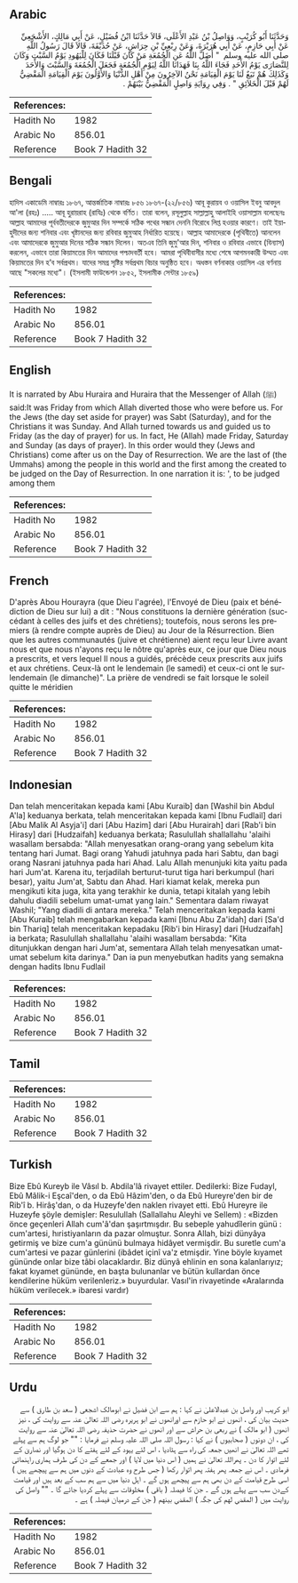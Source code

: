 ## Arabic


<div dir="rtl" lang="ar" style={{fontSize:'larger',backgroundColor:'#f8f9fa',padding:20}}>
وَحَدَّثَنَا أَبُو كُرَيْبٍ، وَوَاصِلُ بْنُ عَبْدِ الأَعْلَى، قَالاَ حَدَّثَنَا ابْنُ فُضَيْلٍ، عَنْ أَبِي مَالِكٍ، الأَشْجَعِيِّ عَنْ أَبِي حَازِمٍ، عَنْ أَبِي هُرَيْرَةَ، وَعَنْ رِبْعِيِّ بْنِ حِرَاشٍ، عَنْ حُذَيْفَةَ، قَالاَ قَالَ رَسُولُ اللَّهِ صلى الله عليه وسلم ‏ "‏ أَضَلَّ اللَّهُ عَنِ الْجُمُعَةِ مَنْ كَانَ قَبْلَنَا فَكَانَ لِلْيَهُودِ يَوْمُ السَّبْتِ وَكَانَ لِلنَّصَارَى يَوْمُ الأَحَدِ فَجَاءَ اللَّهُ بِنَا فَهَدَانَا اللَّهُ لِيَوْمِ الْجُمُعَةِ فَجَعَلَ الْجُمُعَةَ وَالسَّبْتَ وَالأَحَدَ وَكَذَلِكَ هُمْ تَبَعٌ لَنَا يَوْمَ الْقِيَامَةِ نَحْنُ الآخِرُونَ مِنْ أَهْلِ الدُّنْيَا وَالأَوَّلُونَ يَوْمَ الْقِيَامَةِ الْمَقْضِيُّ لَهُمْ قَبْلَ الْخَلاَئِقِ ‏"‏ ‏.‏ وَفِي رِوَايَةِ وَاصِلٍ الْمَقْضِيُّ بَيْنَهُمْ ‏.‏
</div>
<div style={{backgroundColor:'#f8f9fa',padding:20, marginBottom: 10}}><table> <thead> <tr> <th>References:</th> <th></th> </tr> </thead> <tbody><tr><td>Hadith No</td><td>1982</td></tr><tr><td>Arabic No</td><td>856.01</td></tr><tr><td>Reference</td><td>Book 7 Hadith 32</td></tr></tbody></table></div>

## Bengali


<div dir="ltr" lang="bn" style={{fontSize:'larger',backgroundColor:'#f8f9fa',padding:20}}>
হাদিস একাডেমি নাম্বারঃ ১৮৬৭, আন্তর্জাতিক নাম্বারঃ ৮৫৬ ১৮৬৭-(২২/৮৫৬) আবূ কুরায়ব ও ওয়াসিল ইবনু আবদুল আ'লা (রহঃ) ..... আবূ হুরায়রাহ (রাযিঃ) থেকে বর্ণিত। তারা বলেন, রসূলুল্লাহ সাল্লাল্লাহু আলাইহি ওয়াসাল্লাম বলেছেনঃ আল্লাহ আমাদের পূর্ববতীদেরকে জুমুআর দিন সম্পর্কে সঠিক পথের সন্ধান দেননি বিরোধে লিপ্ত হওয়ার কারণে। তাই ইয়াহুদীদের জন্য শনিবার এবং খৃষ্টানদের জন্য রবিবার জুমুআহ নির্ধারিত হয়েছে। আল্লাহ আমাদেরকে (পৃথিবীতে) আনলেন এবং আমাদেরকে জুমুআর দিনের সঠিক সন্ধান দিলেন। অতএব তিনি জুমু'আর দিন, শনিবার ও রবিবার এভাবে (বিন্যাস) করলেন, এভাবে তারা কিয়ামতের দিন আমাদের পশ্চাদবর্তী হবে। আমরা পৃথিবীবাসীর মধ্যে শেষে আগমনকারী উম্মত এবং কিয়ামতের দিন হ’ব সর্বপ্রথম। যাদের সমগ্র সৃষ্টির সর্বপ্রথম বিচার অনুষ্ঠিত হবে। অধস্তন বর্ণনাকার ওয়াসিল এর বর্ণনায় আছে "সকলের মধ্যে"। (ইসলামী ফাউন্ডেশন ১৮৫২, ইসলামীক সেন্টার ১৮৫৯)
</div>
<div style={{backgroundColor:'#f8f9fa',padding:20, marginBottom: 10}}><table> <thead> <tr> <th>References:</th> <th></th> </tr> </thead> <tbody><tr><td>Hadith No</td><td>1982</td></tr><tr><td>Arabic No</td><td>856.01</td></tr><tr><td>Reference</td><td>Book 7 Hadith 32</td></tr></tbody></table></div>

## English


<div dir="ltr" lang="en" style={{fontSize:'larger',backgroundColor:'#f8f9fa',padding:20}}>
It is narrated by Abu Huraira and Huraira that the Messenger of Allah (ﷺ) said:It was Friday from which Allah diverted those who were before us. For the Jews (the day set aside for prayer) was Sabt (Saturday), and for the Christians it was Sunday. And Allah turned towards us and guided us to Friday (as the day of prayer) for us. In fact, He (Allah) made Friday, Saturday and Sunday (as days of prayer). In this order would they (Jews and Christians) come after us on the Day of Resurrection. We are the last of (the Ummahs) among the people in this world and the first among the created to be judged on the Day of Resurrection. In one narration it is: ', to be judged among them
</div>
<div style={{backgroundColor:'#f8f9fa',padding:20, marginBottom: 10}}><table> <thead> <tr> <th>References:</th> <th></th> </tr> </thead> <tbody><tr><td>Hadith No</td><td>1982</td></tr><tr><td>Arabic No</td><td>856.01</td></tr><tr><td>Reference</td><td>Book 7 Hadith 32</td></tr></tbody></table></div>

## French


<div dir="ltr" lang="fr" style={{fontSize:'larger',backgroundColor:'#f8f9fa',padding:20}}>
D'après Abou Hourayra (que Dieu l'agrée), l'Envoyé de Dieu (paix et bénédiction de Dieu sur lui) a dit : "Nous constituons la dernière génération (succédant à celles des juifs et des chrétiens); toutefois, nous serons les premiers (à rendre compte auprès de Dieu) au Jour de la Résurrection. Bien que les autres communautés (juive et chrétienne) aient reçu leur Livre avant nous et que nous n'ayons reçu le nôtre qu'après eux, ce jour que Dieu nous a prescrits, et vers lequel Il nous a guidés, précède ceux prescrits aux juifs et aux chrétiens. Ceux-là ont le lendemain (le samedi) et ceux-ci ont le surlendemain (le dimanche)". La prière de vendredi se fait lorsque le soleil quitte le méridien
</div>
<div style={{backgroundColor:'#f8f9fa',padding:20, marginBottom: 10}}><table> <thead> <tr> <th>References:</th> <th></th> </tr> </thead> <tbody><tr><td>Hadith No</td><td>1982</td></tr><tr><td>Arabic No</td><td>856.01</td></tr><tr><td>Reference</td><td>Book 7 Hadith 32</td></tr></tbody></table></div>

## Indonesian


<div dir="ltr" lang="id" style={{fontSize:'larger',backgroundColor:'#f8f9fa',padding:20}}>
Dan telah menceritakan kepada kami [Abu Kuraib] dan [Washil bin Abdul A'la] keduanya berkata, telah menceritakan kepada kami [Ibnu Fudlail] dari [Abu Malik Al Asyja'i] dari [Abu Hazim] dari [Abu Hurairah] dari [Rab'i bin Hirasy] dari [Hudzaifah] keduanya berkata; Rasulullah shallallahu 'alaihi wasallam bersabda: "Allah menyesatkan orang-orang yang sebelum kita tentang hari Jumat. Bagi orang Yahudi jatuhnya pada hari Sabtu, dan bagi orang Nasrani jatuhnya pada hari Ahad. Lalu Allah menunjuki kita yaitu pada hari Jum'at. Karena itu, terjadilah berturut-turut tiga hari berkumpul (hari besar), yaitu Jum'at, Sabtu dan Ahad. Hari kiamat kelak, mereka pun mengikuti kita juga, kita yang terakhir ke dunia, tetapi kitalah yang lebih dahulu diadili sebelum umat-umat yang lain." Sementara dalam riwayat Washil; "Yang diadili di antara mereka." Telah menceritakan kepada kami [Abu Kuraib] telah mengabarkan kepada kami [Ibnu Abu Za'idah] dari [Sa'd bin Thariq] telah menceritakan kepadaku [Rib'i bin Hirasy] dari [Hudzaifah] ia berkata; Rasulullah shallallahu 'alaihi wasallam bersabda: "Kita ditunjukkan dengan hari Jum'at, sementara Allah telah menyesatkan umat-umat sebelum kita darinya." Dan ia pun menyebutkan hadits yang semakna dengan hadits Ibnu Fudlail
</div>
<div style={{backgroundColor:'#f8f9fa',padding:20, marginBottom: 10}}><table> <thead> <tr> <th>References:</th> <th></th> </tr> </thead> <tbody><tr><td>Hadith No</td><td>1982</td></tr><tr><td>Arabic No</td><td>856.01</td></tr><tr><td>Reference</td><td>Book 7 Hadith 32</td></tr></tbody></table></div>

## Tamil


<div dir="ltr" lang="ta" style={{fontSize:'larger',backgroundColor:'#f8f9fa',padding:20}}>

</div>
<div style={{backgroundColor:'#f8f9fa',padding:20, marginBottom: 10}}><table> <thead> <tr> <th>References:</th> <th></th> </tr> </thead> <tbody><tr><td>Hadith No</td><td>1982</td></tr><tr><td>Arabic No</td><td>856.01</td></tr><tr><td>Reference</td><td>Book 7 Hadith 32</td></tr></tbody></table></div>

## Turkish


<div dir="ltr" lang="tr" style={{fontSize:'larger',backgroundColor:'#f8f9fa',padding:20}}>
Bize Ebû Kureyb ile Vâsıl b. Abdila'lâ rivayet ettiler. Dedilerki: Bize Fudayl, Ebû Mâlik-i Eşcaî'den, o da Ebû Hâzim'den, o da Ebû Hureyre'den bir de Rib'î b. Hirâş'dan, o da Huzeyfe'den naklen rivayet etti. Ebû Hureyre ile Huzeyfe şöyle demişler: Resulullah (Sallallahu Aleyhi ve Sellem) : «Bizden önce geçenleri Allah cum'â'dan şaşırtmışdır. Bu sebeple yahudîlerin günü : cum'artesi, hıristiyanların da pazar olmuştur. Sonra Allah, bizi dünyâya getirmiş ve bize cum'a gününü bulmaya hidâyet vermişdir. Bu suretle cum'a cum'artesi ve pazar günlerini (ibâdet içinî va'z etmişdir. Yine böyle kıyamet gününde onlar bize tâbi olacaklardır. Biz dünyâ ehlinin en sona kalanlarıyız; fakat kıyamet gününde, en başta bulunanlar ve bütün kullardan önce kendilerine hüküm verilenleriz.» buyurdular. Vasıl'in rivayetinde «Aralarında hüküm verilecek.» ibaresi vardır)
</div>
<div style={{backgroundColor:'#f8f9fa',padding:20, marginBottom: 10}}><table> <thead> <tr> <th>References:</th> <th></th> </tr> </thead> <tbody><tr><td>Hadith No</td><td>1982</td></tr><tr><td>Arabic No</td><td>856.01</td></tr><tr><td>Reference</td><td>Book 7 Hadith 32</td></tr></tbody></table></div>

## Urdu


<div dir="rtl" lang="ur" style={{fontSize:'larger',backgroundColor:'#f8f9fa',padding:20}}>
ابو کریب اور واصل بن عبدالاعلیٰ نے کہا : ہم سے ابن فضیل نے ابومالک اشجعی ( سعد بن طارق ) سے حدیث بیان کی ، انھوں نے ابو حازم سے اورانھوں نے ابو ہریرہ رضی اللہ تعالیٰ عنہ سے روایت کی ، نیز انھوں ( ابو مالک ) نے ربعی بن حراش سے اور انھوں نے حضرت حذیفہ رضی اللہ تعالیٰ عنہ سے روایت کی ، ان دونوں ( صحابیوں ) نے کہا : رسول اللہ صلی اللہ علیہ وسلم نے فرمایا : "" جو لوگ ہم سے پہلے تھے اللہ تعالیٰ نے انھیں جمعہ کی راہ سے ہٹادیا ، اس لئے یہود کے لئے ہفتے کا دن ہوگیا اور نصاریٰ کے لئے اتوار کا دن ۔ پھراللہ تعالیٰ نے ہمیں ( اس دنیا میں لایا ) اور جمعے کے دن کی طرف ہماری راہنمائی فرمادی ۔ اس نے جمعہ پھر ہفتہ پھر اتوار رکھا ( جس طرح وہ عبادت کے دنوں میں ہم سے پیچھے ہیں ) اسی طرح قیامت کے دن بھی ہم سے پیچھے ہوں گے ۔ اہل دنیا میں سے ہم سب کے بعد ہیں اور قیامت کےدن سب سے پہلے ہوں گے ۔ جن کا فیصلہ ( باقی ) مخلوقات سے پہلے کردیا جائے گا ۔ "" واصل کی روایت میں ( المقضي لهم کی جگہ ) المقضي بينهم ( جن کے درمیان فیصلہ ) ہے ۔
</div>
<div style={{backgroundColor:'#f8f9fa',padding:20, marginBottom: 10}}><table> <thead> <tr> <th>References:</th> <th></th> </tr> </thead> <tbody><tr><td>Hadith No</td><td>1982</td></tr><tr><td>Arabic No</td><td>856.01</td></tr><tr><td>Reference</td><td>Book 7 Hadith 32</td></tr></tbody></table></div>